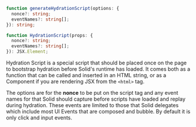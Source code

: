 <Title>HydrationScript</Title>

```ts
function generateHydrationScript(options: {
  nonce?: string;
  eventNames?: string[];
}): string;

function HydrationScript(props: {
  nonce?: string;
  eventNames?: string[];
}): JSX.Element;
```

Hydration Script is a special script that should be placed once on the page to bootstrap hydration before Solid's runtime has loaded. It comes both as a function that can be called and inserted in an HTML string, or as a Component if you are rendering JSX from the `<html>` tag.

The options are for the __nonce__ to be put on the script tag and any event names for that Solid should capture before scripts have loaded and replay during hydration. These events are limited to those that Solid delegates which include most UI Events that are composed and bubble. By default it is only click and input events.